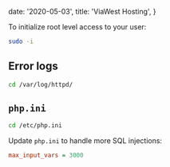 
  date: '2020-05-03',
  title: 'ViaWest Hosting',
}

To initialize root level access to your user:

```bash
sudo -i
```

## Error logs

```bash
cd /var/log/httpd/
```

## `php.ini`

```bash
cd /etc/php.ini
```

Update `php.ini` to handle more SQL injections:

```ini
max_input_vars = 3000
```

